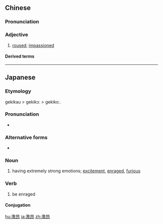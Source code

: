 ==Chinese==
{{zh-forms}}

===Pronunciation===
{{zh-pron
|m=jī'áng
|c=gik1 ngong4
|cat=a
}}

===Adjective===
{{zh-adj}}

# [[roused]]; [[impassioned]]

====Derived terms====
{{zh-der|激昂慷慨|慷慨激昂}}

----

==Japanese==
{{ja-kanjitab|げき|こう|yomi=on}}

===Etymology===
gekikau > gekikɔː > gekikoː.

===Pronunciation===
* {{IPA|/ɡekikoː/|lang=ja}}

===Alternative forms===
* {{l|ja|激高}}

===Noun===
{{ja-noun|げきこう|hhira=げきかう}}

# having extremely strong emotions; [[excitement]], [[enraged]], [[furious]]

===Verb===
{{ja-verb-suru|げきこう|hhira=げきかう}}

# be enraged

====Conjugation====
{{ja-suru|げきこう}}

[[hu:激昂]]
[[ja:激昂]]
[[zh:激昂]]